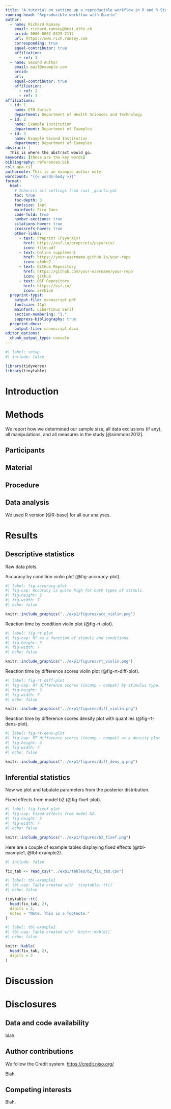 ```yaml
---
title: "A tutorial on setting up a reproducible workflow in R and R Studio with Quarto"
running-head: "Reproducible workflow with Quarto"
author:
  - name: Richard Ramsey
    email: richard.ramsey@hest.ethz.ch
    orcid: 0000-0002-0329-2112
    url: https://www.rich.ramsey.com
    corresponding: true
    equal-contributor: true
    affiliation:
      - ref: 1
  - name: Second Author
    email: mail@example.com
    orcid: 
    url: 
    equal-contributor: true
    affiliation:
      - ref: 2
      - ref: 3
affiliations:
  - id: 1
    name: ETH Zurich
    department: Department of Health Sciences and Technology
  - id: 2
    name: Example Institution
    department: Department of Examples
  - id: 3
    name: Example Second Institution
    department: Department of Examples
abstract: |
  This is where the abstract would go.
keywords: [these are the key words]
bibliography: references.bib
csl: apa.csl
authornote: This is an example author note.
wordcount: "{{< words-body >}}"
format:
  html:
    # Inherits all settings from root _quarto.yml
    toc: true
    toc-depth: 3
    fontsize: 14pt
    mainfont: Fira Sans
    code-fold: true
    number-sections: true
    citations-hover: true
    crossrefs-hover: true
    other-links:
      - text: Preprint (PsyArXiv)
        href: https://osf.io/preprints/psyarxiv/
        icon: file-pdf
      - text: Online supplement
        href: https://your-username.github.io/your-repo
        icon: globe2
      - text: GitHub Repository
        href: https://github.com/your-username/your-repo
        icon: github
      - text: OSF Repository
        href: https://osf.io/
        icon: archive
  preprint-typst:
    output-file: manuscript.pdf
    fontsize: 11pt
    mainfont: Libertinus Serif
    section-numbering: "1."
    suppress-bibliography: true
  preprint-docx:
    output-file: manuscript.docx
editor_options: 
  chunk_output_type: console
---
```


```r
#| label: setup
#| include: false

library(tidyverse)
library(tinytable)
```


\newpage

# Introduction

# Methods
We report how we determined our sample size, all data exclusions (if any), all manipulations, and all measures in the study [@simmons2012]. 

## Participants

## Material

## Procedure

## Data analysis

We used R version [@R-base] for all our analyses.


# Results

## Descriptive statistics ##

Raw data plots.

Accuracy by condition violin plot (@fig-accuracy-plot).

```r
#| label: fig-accuracy-plot
#| fig-cap: Accuracy is quite high for both types of stimuli.
#| fig-height: 3
#| fig-width: 7
#| echo: false

knitr::include_graphics("../exp1/figures/acc_violin.png")
```

Reaction time by condition violin plot (@fig-rt-plot).

```r
#| label: fig-rt-plot
#| fig-cap: RT as a function of stimuli and conditions.
#| fig-height: 3
#| fig-width: 7
#| echo: false

knitr::include_graphics("../exp1/figures/rt_violin.png")
```

Reaction time by difference scores violin plot (@fig-rt-diff-plot).

```r
#| label: fig-rt-diff-plot
#| fig-cap: RT difference scores (incomp - compat) by stimulus type.
#| fig-height: 3
#| fig-width: 7
#| echo: false

knitr::include_graphics("../exp1/figures/diff_violin.png")
```

Reaction time by difference scores density plot with quantiles (@fig-rt-dens-plot).

```r
#| label: fig-rt-dens-plot
#| fig-cap: RT difference scores (incomp - compat) as a density plot.
#| fig-height: 3
#| fig-width: 7
#| echo: false

knitr::include_graphics("../exp1/figures/diff_dens_q.png")
```


## Inferential statistics ##

Now we plot and tabulate parameters from the posterior distribution.

Fixed effects from model b2  (@fig-fixef-plot).

```r
#| label: fig-fixef-plot
#| fig-cap: Fixed effects from model b2.
#| fig-height: 3
#| fig-width: 7
#| echo: false

knitr::include_graphics("../exp1/figures/b2_fixef.png")
```

Here are a couple of example tables displaying fixed effects (@tbl-example1, @tbl-example2).

```r
#| include: false

fix_tab <- read_csv("../exp1/tables/b2_fix_tab.csv")
```

```r
#| label: tbl-example1
#| tbl-cap: Table created with `tinytable::tt()`
#| echo: false

tinytable::tt(
  head(fix_tab, 2),
  digits = 2,
  notes = "Note. This is a footnote."
)
```

```r
#| label: tbl-example2
#| tbl-cap: Table created with `knitr::kable()`
#| echo: false

knitr::kable(
  head(fix_tab, 2),
  digits = 2
)
```

# Discussion


# Disclosures #

## Data and code availability ##

blah.

## Author contributions ##

We follow the Credit system. <https://credit.niso.org/>

Blah.

## Competing interests ##

Blah.


\newpage

